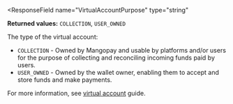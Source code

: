 <ResponseField
  name="VirtualAccountPurpose"
  type="string"
>
**Returned values:** `COLLECTION`, `USER_OWNED`

The type of the virtual account:
- `COLLECTION` - Owned by Mangopay and usable by platforms and/or users for the purpose of collecting and reconciling incoming funds paid by users.  
- `USER_OWNED` - Owned by the wallet owner, enabling them to accept and store funds and make payments.

For more information, see [virtual account](/guides/payment-methods/banking/virtual-iban) guide. 
</ResponseField>